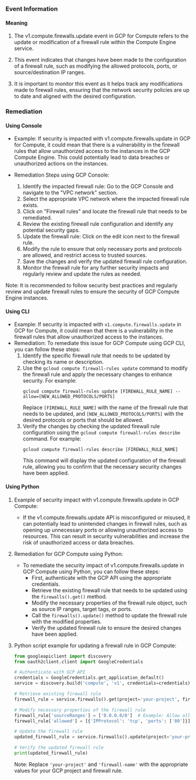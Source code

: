 
### Event Information

#### Meaning

1. The v1.compute.firewalls.update event in GCP for Compute refers to the update or modification of a firewall rule within the Compute Engine service.

2. This event indicates that changes have been made to the configuration of a firewall rule, such as modifying the allowed protocols, ports, or source/destination IP ranges.

3. It is important to monitor this event as it helps track any modifications made to firewall rules, ensuring that the network security policies are up to date and aligned with the desired configuration.

### Remediation

#### Using Console

- Example: If security is impacted with v1.compute.firewalls.update in GCP for Compute, it could mean that there is a vulnerability in the firewall rules that allow unauthorized access to the instances in the GCP Compute Engine. This could potentially lead to data breaches or unauthorized actions on the instances.

- Remediation Steps using GCP Console:
  1. Identify the impacted firewall rule: Go to the GCP Console and navigate to the "VPC network" section.
  2. Select the appropriate VPC network where the impacted firewall rule exists.
  3. Click on "Firewall rules" and locate the firewall rule that needs to be remediated.
  4. Review the existing firewall rule configuration and identify any potential security gaps.
  5. Update the firewall rule: Click on the edit icon next to the firewall rule.
  6. Modify the rule to ensure that only necessary ports and protocols are allowed, and restrict access to trusted sources.
  7. Save the changes and verify the updated firewall rule configuration.
  8. Monitor the firewall rule for any further security impacts and regularly review and update the rules as needed.

Note: It is recommended to follow security best practices and regularly review and update firewall rules to ensure the security of GCP Compute Engine instances.

#### Using CLI

- Example: If security is impacted with `v1.compute.firewalls.update` in GCP for Compute, it could mean that there is a vulnerability in the firewall rules that allow unauthorized access to the instances.
- Remediation: To remediate this issue for GCP Compute using GCP CLI, you can follow these steps:
  1. Identify the specific firewall rule that needs to be updated by checking its name or description.
  2. Use the `gcloud compute firewall-rules update` command to modify the firewall rule and apply the necessary changes to enhance security. For example:
     ```
     gcloud compute firewall-rules update [FIREWALL_RULE_NAME] --allow=[NEW_ALLOWED_PROTOCOLS/PORTS]
     ```
     Replace `[FIREWALL_RULE_NAME]` with the name of the firewall rule that needs to be updated, and `[NEW_ALLOWED_PROTOCOLS/PORTS]` with the desired protocols or ports that should be allowed.
  3. Verify the changes by checking the updated firewall rule configuration using the `gcloud compute firewall-rules describe` command. For example:
     ```
     gcloud compute firewall-rules describe [FIREWALL_RULE_NAME]
     ```
     This command will display the updated configuration of the firewall rule, allowing you to confirm that the necessary security changes have been applied.

#### Using Python

1. Example of security impact with v1.compute.firewalls.update in GCP Compute:
   - If the v1.compute.firewalls.update API is misconfigured or misused, it can potentially lead to unintended changes in firewall rules, such as opening up unnecessary ports or allowing unauthorized access to resources. This can result in security vulnerabilities and increase the risk of unauthorized access or data breaches.

2. Remediation for GCP Compute using Python:
   - To remediate the security impact of v1.compute.firewalls.update in GCP Compute using Python, you can follow these steps:
     - First, authenticate with the GCP API using the appropriate credentials.
     - Retrieve the existing firewall rule that needs to be updated using the `firewalls().get()` method.
     - Modify the necessary properties of the firewall rule object, such as source IP ranges, target tags, or ports.
     - Call the `firewalls().update()` method to update the firewall rule with the modified properties.
     - Verify the updated firewall rule to ensure the desired changes have been applied.

3. Python script example for updating a firewall rule in GCP Compute:
   ```python
   from googleapiclient import discovery
   from oauth2client.client import GoogleCredentials

   # Authenticate with GCP API
   credentials = GoogleCredentials.get_application_default()
   service = discovery.build('compute', 'v1', credentials=credentials)

   # Retrieve existing firewall rule
   firewall_rule = service.firewalls().get(project='your-project', firewall='firewall-name').execute()

   # Modify necessary properties of the firewall rule
   firewall_rule['sourceRanges'] = ['0.0.0.0/0']  # Example: Allow all source IP ranges
   firewall_rule['allowed'] = [{'IPProtocol': 'tcp', 'ports': ['80']}]  # Example: Allow TCP traffic on port 80

   # Update the firewall rule
   updated_firewall_rule = service.firewalls().update(project='your-project', firewall='firewall-name', body=firewall_rule).execute()

   # Verify the updated firewall rule
   print(updated_firewall_rule)
   ```
   Note: Replace `'your-project'` and `'firewall-name'` with the appropriate values for your GCP project and firewall rule.

